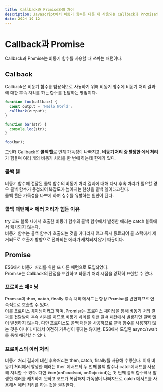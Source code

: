 ```yaml
---
title: Callback과 Promise와의 차이
description: Javascript에서 비동기 함수를 다룰 때 사용되는 Callback과 Promise의 차이를 알아보자
date: 2024-10-12
---
```


# Callback과 Promise

Callback과 Promise는 비동기 함수를 사용할 때 쓰이는 패턴이다.

## Callback

Callback은 비동기 함수를 범용적으로 사용하기 위해 비동기 함수에 비동기 처리 결과에 대한 후속 처리를 하는 함수를 전달하는 방법이다.

```javascript
function foo(callback) {
  const output = 'Hello World';
  callback(output);
}

function bar(str) {
  console.log(str);
}

foo(bar);
```

그런데 Callback은 **콜백 헬**로 인해 가독성이 나빠지고, **비동기 처리 중 발생한 에러 처리**가 힘들며 여러 개의 비동기 처리를 한 번에 하는데 한계가 있다.

### 콜백 헬

비동기 함수에 전달된 콜백 함수의 비동기 처리 결과에 대해 다시 후속 처리가 필요할 경우 콜백 함수가 중첩되어 복잡도가 높아지는 현상을 콜백 헬이라고한다.  
콜백 헬은 가독성을 나쁘게 하며 실수를 유발하는 원인이 된다.

### 콜백 패턴에서 에러 처리가 힘든 이유

try 코드 블록 내에서 호출한 비동기 함수의 콜백 함수에서 발생한 에러는 catch 블록에서 캐치되지 않는다.  
비동기 함수는 콜백 함수가 호출되는 것을 기다리지 않고 즉시 종료되어 콜 스택에서 제거되므로 호출자 방향으로 전파되는 에러가 캐치되지 않기 때문이다.

## Promise

ES6에서 비동기 처리를 위한 또 다른 패턴으로 도입되었다.  
Promise는 Callback의 단점을 보완하고 비동기 처리 시점을 명확히 표현할 수 있다.

### 프로미스 체이닝

Promise의 then, catch, finally 후속 처리 메서드는 항상 Promise를 반환하므로 연속적으로 호출할 수 있다.  
이를 프로미스 체이닝이라고 하며, Promise는 프로미스 체이닝을 통해 비동기 처리 결과를 전달받아 후속 처리를 하므로 비동기 처리를 위한 콜백 패턴에서 발생하던 콜백 헬이 발생하지 않는다.
다만 프로미스도 콜백 패턴을 사용하므로 콜백 함수를 사용하지 않는 것은 아니다. 따라서 여전히 가독성이 좋지는 않지만, ES8에서 도입된 async/await를 통해 해결할 수 있다.

### 프로미스의 에러 처리

비동기 처리 결과에 대한 후속처리는 then, catch, finally를 사용해 수행한다.
이때 비동기 처리에서 발생한 에러는 then 메서드의 두 번째 콜백 함수나 catch메서드를 사용해 처리할 수 있다.
다만 then(onResolved, onRejected)는 첫 번째 콜백 함수에서 발생한 에러를 캐치하지 못하고 코드가 복잡해져 가독성이 나빠지므로 catch 메서드를 사용해서 에러 처리를 하는 것을 권장한다.
